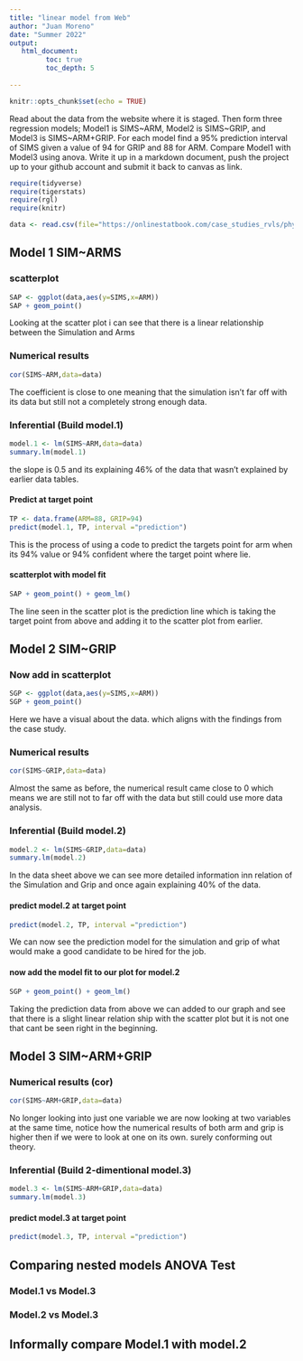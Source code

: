 ```yaml
---
title: "linear model from Web"
author: "Juan Moreno"
date: "Summer 2022"
output:
   html_document:
         toc: true
         toc_depth: 5
        
---
```


```r
knitr::opts_chunk$set(echo = TRUE)
```

Read about the data from the website where it is staged.  Then form three regression models; Model1 is SIMS~ARM, Model2 is SIMS~GRIP, and Model3 is SIMS~ARM+GRIP. For each model find a 95% prediction interval of SIMS given a value of 94  for GRIP and 88 for ARM. Compare Model1 with Model3 using anova. Write it up in a markdown document, push the project up to your github account and submit it back to canvas as link. 

 


```r
require(tidyverse)
require(tigerstats)
require(rgl)
require(knitr)

```

```r
data <- read.csv(file="https://onlinestatbook.com/case_studies_rvls/physical_strength/data.txt",sep="",header=TRUE)  

```

## Model 1 SIM~ARMS


### scatterplot
```r
SAP <- ggplot(data,aes(y=SIMS,x=ARM))
SAP + geom_point()
```

Looking at the scatter plot i can see that there is a linear relationship between the Simulation and Arms

### Numerical results
```r
cor(SIMS~ARM,data=data)
```
The coefficient is close to one meaning that the simulation isn't far off with its data but still not a completely strong enough data.

### Inferential  (Build model.1)

```r
model.1 <- lm(SIMS~ARM,data=data)
summary.lm(model.1)
```
the slope is 0.5 and its explaining 46% of the data that wasn't explained by earlier data tables.


#### Predict at target point

```r
TP <- data.frame(ARM=88, GRIP=94)
predict(model.1, TP, interval ="prediction")
```
This is the process of using a code to predict the targets   point for arm when its 94% value or 94% confident where   the target point where lie.  

#### scatterplot with model fit
```r
SAP + geom_point() + geom_lm()
```

The line seen in the scatter plot is the prediction line   which is taking the target point from above and adding it   to the scatter plot from earlier.  

## Model 2 SIM~GRIP



### Now add in scatterplot

```r
SGP <- ggplot(data,aes(y=SIMS,x=ARM))
SGP + geom_point()
```

Here we have a visual about the data. which aligns with the findings from the case study. 

### Numerical results 

```r
cor(SIMS~GRIP,data=data)
```
Almost the same as before, the numerical result came close to 0 which means we are still not to far off with the data but still could use more data analysis.  

### Inferential  (Build model.2)

```r
model.2 <- lm(SIMS~GRIP,data=data)
summary.lm(model.2)
```

In the data sheet above we can see more detailed   information inn relation of the Simulation and Grip and   once again explaining 40% of the data.  


#### predict model.2 at target point

```r
predict(model.2, TP, interval ="prediction")
```
We can now see the prediction model for the simulation and grip of what would make a good candidate to be hired for   the job.  

#### now add the model fit to our plot for model.2
  
  
```r
SGP + geom_point() + geom_lm()
```

Taking the prediction data from above we can added to our   graph and see that there is a slight linear relation ship   with the scatter plot but it is not one that cant be seen   right in the beginning.  


## Model 3 SIM~ARM+GRIP


### Numerical results (cor)

```r
cor(SIMS~ARM+GRIP,data=data)
```

No longer looking into just one variable we are now   looking at two variables at the same time, notice how the   numerical results of both arm and grip is higher then if   we were to look at one on its own. surely conforming out   theory.  

### Inferential  (Build 2-dimentional model.3)

```r
model.3 <- lm(SIMS~ARM+GRIP,data=data)
summary.lm(model.3)
```

#### predict model.3 at target point
  
```r
predict(model.3, TP, interval ="prediction")
```

## Comparing nested models ANOVA Test

### Model.1 vs Model.3
### Model.2 vs Model.3

## Informally compare Model.1 with model.2

